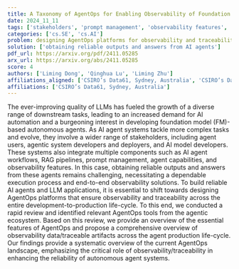 ```yaml
---
title: A Taxonomy of AgentOps for Enabling Observability of Foundation Model based Agents
date: 2024_11_11
tags: ['stakeholders', 'prompt management', 'observability features', 'development-to-production life-cycle', 'agent capabilities', 'autonomous agent systems', 'traceable artifacts', 'observability data', 'LLMs', 'AgentOps tools', 'foundation model-based autonomous agents', 'AI agent workflows', 'AI automation', 'AgentOps platforms', 'AI agent systems', 'RAG pipelines']
categories: ['cs.SE', 'cs.AI']
problem: designing AgentOps platforms for observability and traceability
solution: ['obtaining reliable outputs and answers from AI agents']
pdf_url: https://arxiv.org/pdf/2411.05285
arx_url: https://arxiv.org/abs/2411.05285
score: 4
authors: ['Liming Dong', 'Qinghua Lu', 'Liming Zhu']
affiliations_aligned: ['CSIRO’s Data61, Sydney, Australia', 'CSIRO’s Data61, Sydney, Australia', 'CSIRO’s Data61, Sydney, Australia']
affiliations: ['CSIRO’s Data61, Sydney, Australia']
---
```



The ever-improving quality of LLMs has fueled the growth of a diverse range of downstream tasks, leading to an increased demand for AI automation and a burgeoning interest in developing foundation model (FM)-based autonomous agents. As AI agent systems tackle more complex tasks and evolve, they involve a wider range of stakeholders, including agent users, agentic system developers and deployers, and AI model developers. These systems also integrate multiple components such as AI agent workflows, RAG pipelines, prompt management, agent capabilities, and observability features. In this case, obtaining reliable outputs and answers from these agents remains challenging, necessitating a dependable execution process and end-to-end observability solutions. To build reliable AI agents and LLM applications, it is essential to shift towards designing AgentOps platforms that ensure observability and traceability across the entire development-to-production life-cycle. To this end, we conducted a rapid review and identified relevant AgentOps tools from the agentic ecosystem. Based on this review, we provide an overview of the essential features of AgentOps and propose a comprehensive overview of observability data/traceable artifacts across the agent production life-cycle. Our findings provide a systematic overview of the current AgentOps landscape, emphasizing the critical role of observability/traceability in enhancing the reliability of autonomous agent systems.